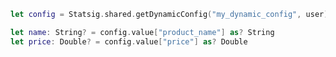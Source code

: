 ```swift
let config = Statsig.shared.getDynamicConfig("my_dynamic_config", user)

let name: String? = config.value["product_name"] as? String
let price: Double? = config.value["price"] as? Double
```
